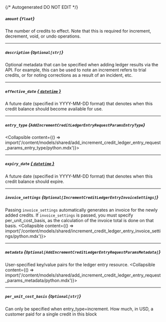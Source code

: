 {/* Autogenerated DO NOT EDIT  */}

##### `amount` *{`float`}*
The number of credits to effect. Note that this is required for increment, decrement, void, or undo operations.

---
##### `description` *{`Optional[str]`}*
Optional metadata that can be specified when adding ledger results via the API. For example, this can be used to note an increment refers to trial credits, or for noting corrections as a result of an incident, etc.

---
##### `effective_date` [*{ `datetime` }*](https://docs.python.org/3/library/datetime.html#datetime-objects)
A future date (specified in YYYY-MM-DD format) that denotes when this credit balance should become available for use.

---
##### `entry_type` *{`AddIncrementCreditLedgerEntryRequestParamsEntryType`}*
<Collapsible content={() => import('/content/models/shared/add_increment_credit_ledger_entry_request_params_entry_type/python.mdx')}>
</Collapsible>

---
##### `expiry_date` [*{ `datetime` }*](https://docs.python.org/3/library/datetime.html#datetime-objects)
A future date (specified in YYYY-MM-DD format) that denotes when this credit balance should expire.

---
##### `invoice_settings` *{`Optional[IncrementCreditLedgerEntryInvoiceSettings]`}*
Passing `invoice_settings` automatically generates an invoice for the newly added credits. If `invoice_settings` is passed, you must specify per_unit_cost_basis, as the calculation of the invoice total is done on that basis.
<Collapsible content={() => import('/content/models/shared/increment_credit_ledger_entry_invoice_settings/python.mdx')}>
</Collapsible>

---
##### `metadata` *{`Optional[AddIncrementCreditLedgerEntryRequestParamsMetadata]`}*
User-specified key/value pairs for the ledger entry resource.
<Collapsible content={() => import('/content/models/shared/add_increment_credit_ledger_entry_request_params_metadata/python.mdx')}>
</Collapsible>

---
##### `per_unit_cost_basis` *{`Optional[str]`}*
Can only be specified when entry_type=increment. How much, in USD, a customer paid for a single credit in this block

